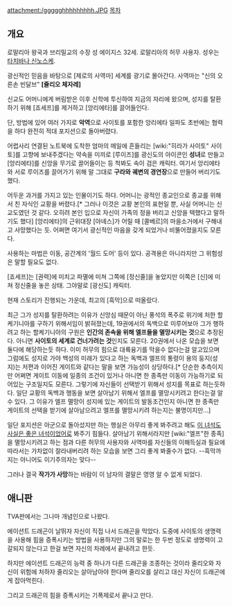 attachment:/ggggghhhhhhhhh.JPG
[[목차]]
== 개요 ==
로말리아 왕국과 브리밀교의 수장 성 에이지스 32세. 로말리아의 허무 사용자. 성우는 [[타치바나 신노스케]].

광신적인 믿음을 바탕으로 [제로의 사역마] 세계를 광기로 몰아간다. 사역마는 "신의 오른손 빈달브" '''[쥴리오 체자레]'''

신교도 어머니에게 버림받은 이후 신학에 투신하여 지금의 자리에 왔으며, 성지를 탈환하기 위해 [죠세프]를 제거하고 [앙리에타]를 끌어들인다.

단, 방법에 있어 여러 가지로 '''악역'''으로 사이토를 포함한 앙리에타 일파도 초반에는 협력을 하다 완전히 적대 포지션으로 돌아버렸다. 

어렵사리 연결된 노트북에 도착한 엄마의 메일에 흔들리는 [wiki:"히라가 사이토" 사이토]를 고향에 보내주겠다는 약속을 미끼로 [루이즈]를 광신도의 아이콘인 '''성녀'''로 만들고 [앙리에타]를 신앙을 무기로 끌어들이는 등 척봐도 속이 검은 캐릭터. 여기서 앙리에타와 서로 루이즈를 끌어가기 위해 말 그대로 '''구라와 궤변의 경연장'''으로 만들어 버리기도 했다.

어두운 과거를 가지고 있는 인물이기도 하다. 어머니는 광적인 종교인으로 종교를 위해서 친 자식인 교황을 버렸다.[* 그러나 이것은 교황 본인의 표현일 뿐, 사실 어머니는 신교도였던 것 같다. 오히려 본인 입으로 자신이 가족의 정을 버리고 신앙을 택했다고 말하기도 했다] [앙리에타]의 근위대장 [아녜스]가 어릴 때 [콜베르]의 마을소거에서 구해내고 사망했다는 듯. 어쩌면 여기서 광신적인 마음을 갖게 되었거나 비뚤어졌을지도 모른다.

사용하는 마법은 이동, 공간계의 '월드 도어' 등이 있다. 공격용은 아니라지만 그 위험성은 말할 필요도 없다.

[죠세프]는 [권력]에 미치고 파멸에 미쳐 그쪽에 [정신줄]을 놓았지만 이쪽은 [신]에 미쳐 정신줄을 놓은 상태. 그야말로 [광신도] 캐릭터.

현재 스토리가 진행되는 가운데, 최고의 [흑막]으로 떠올랐다.
 
최근 그가 성지를 탈환하려는 이유가 신앙심 때문이 아닌 풍석의 폭주로 위기에 처한 할케기니아를 구하기 위해서임이 밝혀졌는데, 19권에서의 독백으로 미루어보아 그가 행하려고 하는 할케기니아의 구원은 '''인간의 존속을 위해 엘프들을 멸망시키는 것'''으로 추정된다. 아니면 '''사이토의 세계로 건너가려는 것'''인지도 모른다. 20권에서 나온 모습을 보면 둘다에 해당하는듯 하다. 이미 허무의 힘으로 대륙융기를 막을수 없다는걸 알고있으며 그럼에도 성지로 가야 백성의 미래가 있다고 하는 독백과 엘프의 통령이 용의 둥지(성지)는 저편과 이어진 게이트와 같다는 말을 보면 가능성이 상당하다.[* 단순한 추측이지만 어쩌면 게이트 이동에 일종의 조건이 있거나 아니면 한 종족만 이동이 가능하기로 되어있는 구조일지도 모른다. 그렇기에 자신들이 선택받기 위해서 성지를 목표로 하는듯하다. 일단 교황의 독백과 행동을 보면 살아남기 위해서 엘프를 멸망시키려고 한다는걸 알 수 있다. 그 이유가 엘프 멸망이 성지에 있는 게이트의 발동조건인지 아니면 한 종족만 게이트의 선택을 받기에 살아남으려고 엘프를 멸망시키려 하는지는 불명이지만...] 

일단 포지션은 아군으로 돌아섰지만 하는 행실은 아무리 좋게 봐주려고 해도 [[이 녀석도 사실은 좋은 녀석이었어]]로 봐주기 힘들다. 살아남기 위해서라지만 [wiki:"엘프"한 종족]을 멸망시키려고 하는 점과 다른 허무의 사용자와 사역마를 자신들의 이해득실과 필요에 따라서는 가차없이 잘라내버리려 하는 모습을 보면 그리 좋게 봐줄수가 없다. --흑막까지는 아니어도 이기주의자는 맞다--

그러나 결국 '''작가가 사망'''하는 바람이 이 남자의 결말은 영영 알 수 없게 되었다.

== 애니판 ==
TVA판에서는 그나마 개념인으로 나왔다.

에이션트 드래곤이 날뛰자 자신이 직접 나서 드래곤을 막았다. 도중에 사이토의 생명력을 사용해 힘을 증폭시키는 방법을 사용하지만 그의 말로는 한 두번 정도로 생명력이 고갈되지 않는다고 한걸 보면 자신의 차례에서 끝내려고 한듯.

하지만 에이션트 드래곤의 능력 중 하나가 다른 드래곤을 조종하는 것이라 줄리오와 자신이 위험에 처하자 줄리오는 살아남아야 한다며 줄리오를 살리고 대신 자신이 드래곤에게 잡아먹힌다.

그리고 드래곤의 힘을 증폭시키는 기폭제로서 끝나고 만다.
